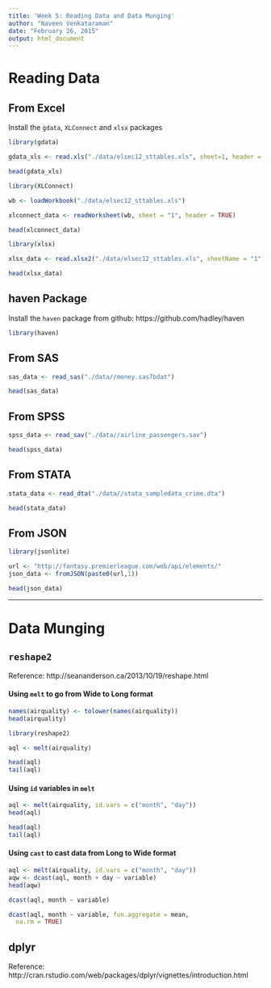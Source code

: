 ```yaml
---
title: 'Week 5: Reading Data and Data Munging'
author: "Naveen Venkataraman"
date: "February 26, 2015"
output: html_document
---
```


# Reading Data

## From Excel

Install the ```gdata```, ```XLConnect``` and ```xlsx``` packages

```r
library(gdata)

gdata_xls <- read.xls("./data/elsec12_sttables.xls", sheet=1, header = TRUE)

head(gdata_xls)
```

```r
library(XLConnect)

wb <- loadWorkbook("./data/elsec12_sttables.xls")

xlconnect_data <- readWorksheet(wb, sheet = "1", header = TRUE)

head(xlconnect_data)
```

```r
library(xlsx)

xlsx_data <- read.xlsx2("./data/elsec12_sttables.xls", sheetName = "1")

head(xlsx_data)
```

## haven Package

Install the ```haven``` package from github: https://github.com/hadley/haven

```r
library(haven)
```

## From SAS

```r
sas_data <- read_sas("./data//money.sas7bdat")

head(sas_data)
```

## From SPSS

```r
spss_data <- read_sav("./data//airline_passengers.sav")

head(spss_data)
```

## From STATA

```r
stata_data <- read_dta("./data//stata_sampledata_crime.dta")

head(stata_data)
```

## From JSON

```r
library(jsonlite)

url <- "http://fantasy.premierleague.com/web/api/elements/"
json_data <- fromJSON(paste0(url,1))

head(json_data)
```

---

# Data Munging

## ```reshape2```

Reference: http://seananderson.ca/2013/10/19/reshape.html

#### Using ```melt``` to go from Wide to Long format

```r
names(airquality) <- tolower(names(airquality))
head(airquality)

library(reshape2)

aql <- melt(airquality)

head(aql)
tail(aql)

```

#### Using ```id``` variables in ```melt```

```r
aql <- melt(airquality, id.vars = c("month", "day"))
head(aql)

head(aql)
tail(aql)
```

#### Using ```cast``` to cast data from Long to Wide format

```r
aql <- melt(airquality, id.vars = c("month", "day"))
aqw <- dcast(aql, month + day ~ variable)
head(aqw)
```

```r
dcast(aql, month ~ variable)

dcast(aql, month ~ variable, fun.aggregate = mean, 
  na.rm = TRUE)
```

## dplyr

Reference: http://cran.rstudio.com/web/packages/dplyr/vignettes/introduction.html